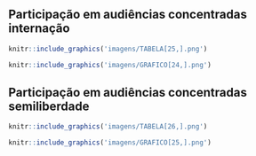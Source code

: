 
## Participação em audiências concentradas internação

```r
knitr::include_graphics('imagens/TABELA[25,].png')
```

\leavevmode
\newline
```r
knitr::include_graphics('imagens/GRAFICO[24,].png')
```

\newpage

## Participação em audiências concentradas semiliberdade

```r
knitr::include_graphics('imagens/TABELA[26,].png')
```

\leavevmode
\newline
```r
knitr::include_graphics('imagens/GRAFICO[25,].png')
```

\newpage
